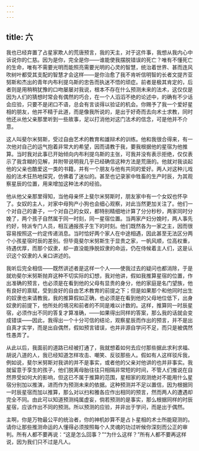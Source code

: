 ```yaml
---
---
---
```

title: 六
---

我也已经弃置了占星家欺人的荒唐预言，我的天主，对于这件事，我想从我内心中诉说你的仁慈。因为是你，完全是你——谁能使我摆脱错误的死亡？唯有不懂死亡的生命，唯有不需要光明而能照亮需要光明的心灵的智慧，统治着世界、甚而连风吹树叶都受其支配的智慧才会这样——是你治愈了我不肯听信明智的长者文提齐亚努斯和杰出的青年内布利提乌斯的忠告而执迷不悟的顽症。前者是极其肯定的，后者则是用稍稍犹豫的口吻屡屡对我说，根本不存在什么预测未来的法术，这仅仅是因为人们的猜想时常会有偶然的巧合，在一个人滔滔不绝的论述中，的确有不少话会应验，只要不是闭口不语，总会有言谈得以验证的机会。你赐予了我一个爱好星相的朋友，他并不精于此道，而是像我所说的，是出于好奇而去向术士求教，同时他还从他父亲那里听到一些故事，足以打消他对这门法术的信念，可是他并不介意。

这人叫斐尔米努斯，受过自由艺术的教育和雄辩术的训练。他和我很合得来，有一次他对自己的运气抱着非常大的希望，因而请教于我，要我根据他的星宿为他推算。当时我对此事已开始倾向内布利提乌斯的主张，可我并没有表示拒绝，仅仅表示了我含糊的见解，并附带说明我几乎已经确信这种方法是荒唐的。他就对我谈起他的父亲也酷爱这一类的书籍，并有一个朋友与他有共同的爱好。两人对这种儿戏般的法术狂热地探究，仿佛着了迷似的。甚至也记录家中牲畜的生产时辰，为其观察星辰的位置，用来增加这种法术的经验。

他从他父亲那里得知，当他母亲怀上斐尔米努斯时，朋友家中有一个女奴也怀孕了。女奴的主人，对家中母狗产小狗也会细心观察，对此当然更加关注了。他们一个对自己的妻子，一个对自己的女奴，都特别精细地计算了分分秒秒，两家同时分娩了，两个孩子自然属于同一时刻，同一星宿位置。当两家产妇分娩时，两人事先约好，特派专门人员，相互通报孩子生下的时刻。他们既然各为一家之主，因而很容易按照这一约定传递消息。当时恰好两个家人在中途相遇，因此甚至无法区分两个小孩星宿时辰的差别。但毕竟斐尔米努斯生于显贵之家，一帆风顺，位高权重，待遇优厚，而那个奴隶，却一直没能挣脱奴隶的命运，仍在侍候着主人们，这是认识这个奴隶的人亲口讲述的。

我听后完全相信——既然讲述者是这样一个人——使我过去的疑问也都消除，于是就劝斐尔米努斯抛弃这种不切实际的幻想，我对他讲，假如我推算星宿的位置，作出准确的预言，也必须是在看到他的父母有显贵的身分，他的家庭是名门望族，他有良好的禀赋，受到良好的自由艺术教育的前提之下；但是如果那个和他同时出生的奴隶也来请教我，我的推算假如正确，也必须是在看到他的父母地位低下，出身奴隶的前提下，他所处的境况和前者的不同是难以计数的。这样，推算同一时辰星宿，必须作出不同的答复才算准确，——如果得出同样的答案，那么我的话就会变成错误——因此，我得出一个十分可信的结论，观察星辰而作出的预言，并不是出自真才实学，而是出自偶然，假如预言错误，也并非源自学问不足，而只是被偶然性愚弄了。

从此以后，我面前的道路已经被打通了，我就想着如何去应付那些据此求利求福、胡说八道的人，我已经知道怎样攻击、嘲笑、反驳那些人。假如有人这样驳斥我，例如说，斐尔米努斯对我讲的并不是事实，或者他的父亲对他讲的也并非事实。我就留意于孪生的孩子，他们脱离母胎往往只相隔非常短的时间，不管人们推说在自然界受如何大的影响，但这已不属于推算的范围，星相家的观测绝对不能用什么星宿分别加以推演，进而作为预测未来的依据。这种预测并不足以置信，因为根据同一时辰星宿而加以推算，那么对以扫和雅各应作出相同的预言，然而两人的遭遇却完全不同。由此可以知道预测纯属虚妄，倘若预测的是事实，那么根据同样的时辰星宿，应该作出不同的预测。所以预测的应验，并非出于学问，而是出于偶然。

主啊，你是万物最公平的统治者，你的神机妙算不是占卜星相的术士所能窥测的。请你让那些推测命运的人懂得必须按照每个人灵魂的功过听候你深刻而公正的审判。所有人都不要再说：“这是怎么回事？”“为什么这样？”所有人都不要再这样说，因为我们只不过是凡人。